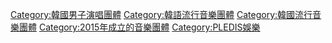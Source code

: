 {{Cat main|Seventeen (組合)}}
[[Category:韓國男子演唱團體|Category:韓國男子演唱團體]]
[[Category:韓語流行音樂團體|Category:韓語流行音樂團體]]
[[Category:韓國流行音樂團體|Category:韓國流行音樂團體]]
[[Category:2015年成立的音樂團體|Category:2015年成立的音樂團體]]
[[Category:PLEDIS娛樂|Category:PLEDIS娛樂]]